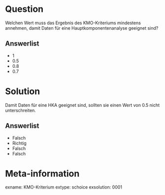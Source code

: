 Question
========

Welchen Wert muss das Ergebnis des KMO-Kriteriums mindestens annehmen, damit Daten für eine Hauptkomponentenanalyse geeignet sind?

Answerlist
----------
* 1
* 0.5
* 0.8
* 0.7


Solution
========

Damit Daten für eine HKA geeignet sind, sollten sie einen Wert von 0.5 nicht unterschreiten.

Answerlist
----------
* Falsch
* Richtig
* Falsch
* Falsch


Meta-information
================
exname: KMO-Kriterium
extype: schoice
exsolution: 0001